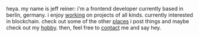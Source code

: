 

heya. my name is jeff reiner: i'm a frontend developer currently based in berlin, germany. i enjoy [working][1] on projects of all kinds. currently interested in blockchain. check out some of the other [places][2] i post things and maybe check out my [hobby][3]. then, feel free to [contact][4] me and say hey.

[1]: /neue/projects
[2]: /neue/about
[3]: /neue/photos
[4]: /neue/contact
